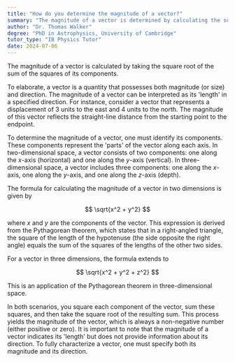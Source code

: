 ```yaml
---
title: "How do you determine the magnitude of a vector?"
summary: "The magnitude of a vector is determined by calculating the square root of the sum of the squares of its components."
author: "Dr. Thomas Walker"
degree: "PhD in Astrophysics, University of Cambridge"
tutor_type: "IB Physics Tutor"
date: 2024-07-06
---
```


The magnitude of a vector is calculated by taking the square root of the sum of the squares of its components.

To elaborate, a vector is a quantity that possesses both magnitude (or size) and direction. The magnitude of a vector can be interpreted as its 'length' in a specified direction. For instance, consider a vector that represents a displacement of $3$ units to the east and $4$ units to the north. The magnitude of this vector reflects the straight-line distance from the starting point to the endpoint.

To determine the magnitude of a vector, one must identify its components. These components represent the 'parts' of the vector along each axis. In two-dimensional space, a vector consists of two components: one along the $x$-axis (horizontal) and one along the $y$-axis (vertical). In three-dimensional space, a vector includes three components: one along the $x$-axis, one along the $y$-axis, and one along the $z$-axis (depth).

The formula for calculating the magnitude of a vector in two dimensions is given by 

$$
\sqrt{x^2 + y^2}
$$

where $x$ and $y$ are the components of the vector. This expression is derived from the Pythagorean theorem, which states that in a right-angled triangle, the square of the length of the hypotenuse (the side opposite the right angle) equals the sum of the squares of the lengths of the other two sides.

For a vector in three dimensions, the formula extends to 

$$
\sqrt{x^2 + y^2 + z^2}
$$

This is an application of the Pythagorean theorem in three-dimensional space.

In both scenarios, you square each component of the vector, sum these squares, and then take the square root of the resulting sum. This process yields the magnitude of the vector, which is always a non-negative number (either positive or zero). It is important to note that the magnitude of a vector indicates its 'length' but does not provide information about its direction. To fully characterize a vector, one must specify both its magnitude and its direction.
    
